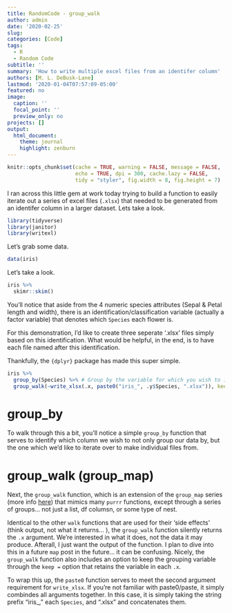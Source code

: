 ```yaml
---
title: RandomCode - group_walk
author: admin
date: '2020-02-25'
slug:  
categories: [Code]
tags:
  - R
  - Random Code
subtitle: ''
summary: 'How to write multiple excel files from an identifer column'
authors: [M. L. DeBusk-Lane]
lastmod: '2020-01-04T07:57:09-05:00'
featured: no
image:
  caption: ''
  focal_point: ''
  preview_only: no
projects: []
output: 
  html_document:
    theme: journal
    highlight: zenburn
---
```

```r
knitr::opts_chunk$set(cache = TRUE, warning = FALSE, message = FALSE, 
                      echo = TRUE, dpi = 300, cache.lazy = FALSE,
                      tidy = "styler", fig.width = 8, fig.height = 7)
```

I ran across this little gem at work today trying to build a function to easily iterate out a series of excel files (`.xlsx`) that needed to be generated from an identifer column in a larger dataset. Lets take a look.  

```r
library(tidyverse)
library(janitor)
library(writexl)
```

Let's grab some data. 

```r
data(iris)
```

Let's take a look. 

```r
iris %>% 
  skimr::skim()
```

You'll notice that aside from the 4 numeric species attributes (Sepal & Petal length and width), there is an identification/classification variable (actually a factor variable) that denotes which `Species` each flower is. 

For this demonstration, I'd like to create three seperate '.xlsx' files simply based on this identification. What would be helpful, in the end, is to have each file named after this identification. 

Thankfully, the `{dplyr}` package has made this super simple. 

```r
iris %>% 
  group_by(Species) %>% # Group by the variable for which you wish to iterate over to create individual files from. 
  group_walk(~write_xlsx(.x, paste0("iris_", .y$Species, ".xlsx")), keep = TRUE)
```

# group_by

To walk through this a bit, you'll notice a simple `group_by` function that serves to identify which column we wish to not only group our data by, but the one which we'd like to iterate over to make individual files from. 

# group_walk (group_map)

Next, the `group_walk` function, which is an extension of the `group_map` series (more info [here](https://dplyr.tidyverse.org/reference/group_map.html)) that mimics many `purrr` functions, except through a series of groups... not just a list, df columsn, or some type of nest. 

Identical to the other `walk` functions that are used for their 'side effects' (think output, not what it returns... ), the `group_walk` function silently returns the `.x` argument. We're interested in what it does, not the data it may produce. Afterall, I just want the output of the function. I plan to dive into this in a future `map` post in the future... it can be confusing. Nicely, the `group_walk` function also includes an option to keep the grouping variable through the `keep =` option that retains the variable in each `.x`. 

To wrap this up, the `paste0` function serves to meet the second argument requirement for `write_xlsx`. If you're not familiar with paste0/paste, it simply combindes all arguments together. In this case, it is simply taking the string prefix "iris_," each `Species`, and ".xlsx" and concatenates them. 
